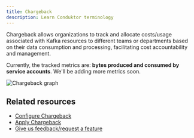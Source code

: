 ```yaml
---
title: Chargeback
description: Learn Conduktor terminology
---
```



<ProductScalePlus /> 

Chargeback allows organizations to track and allocate costs/usage associated with Kafka resources to different teams or departments based on their data consumption and processing, facilitating cost accountability and management.

Currently, the tracked metrics are: **bytes produced and consumed by service accounts**. We'll be adding more metrics soon.

![Chargeback graph](/images/chargeback.png)

## Related resources

- [Configure Chargeback](/guide/tutorials/configure-chargeback)
- [Apply Chargeback](/guide/use-cases/chargeback)
- [Give us feedback/request a feature](https://conduktor.io/roadmap)
